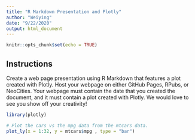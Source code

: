 ```yaml
---
title: "R Markdown Presentation and Plotly"
author: "Weiying"
date: "9/22/2020"
output: html_document
---
```


```r
knitr::opts_chunk$set(echo = TRUE)
```

## Instructions

Create a web page presentation using R Markdown that features a plot created with Plotly. Host your webpage on either GitHub Pages, RPubs, or NeoCities. Your webpage must contain the date that you created the document, and it must contain a plot created with Plotly. We would love to see you show off your creativity!

```r
library(plotly)
```

```r
# Plot the cars vs the mpg data from the mtcars data.
plot_ly(x = 1:32, y = mtcars$mpg , type = "bar")
```